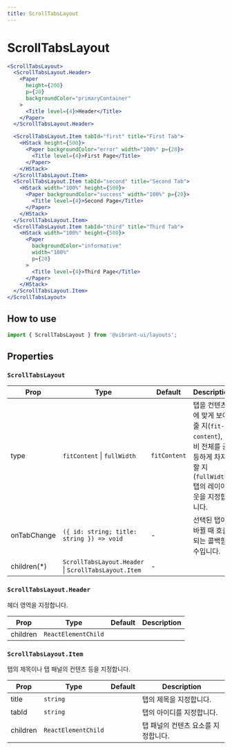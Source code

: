 ```yaml
---
title: ScrollTabsLayout
---
```


# ScrollTabsLayout

```jsx
<ScrollTabsLayout>
  <ScrollTabsLayout.Header>
    <Paper
      height={200}
      p={20}
      backgroundColor="primaryContainer"
    >
      <Title level={4}>Header</Title>
    </Paper>
  </ScrollTabsLayout.Header>

  <ScrollTabsLayout.Item tabId="first" title="First Tab">
    <HStack height={500}>
      <Paper backgroundColor="error" width="100%" p={20}>
        <Title level={4}>First Page</Title>
      </Paper>
    </HStack>
  </ScrollTabsLayout.Item>
  <ScrollTabsLayout.Item tabId="second" title="Second Tab">
    <HStack width="100%" height={500}>
      <Paper backgroundColor="success" width="100%" p={20}>
        <Title level={4}>Second Page</Title>
      </Paper>
    </HStack>
  </ScrollTabsLayout.Item>
  <ScrollTabsLayout.Item tabId="third" title="Third Tab">
    <HStack width="100%" height={500}>
      <Paper
        backgroundColor="informative"
        width="100%"
        p={20}
      >
        <Title level={4}>Third Page</Title>
      </Paper>
    </HStack>
  </ScrollTabsLayout.Item>
</ScrollTabsLayout>
```

## How to use

```jsx
import { ScrollTabsLayout } from '@vibrant-ui/layouts';
```

## Properties

### `ScrollTabsLayout`

| Prop         | Type                                                 | Default      | Description                                                                                                          |
| ------------ | ---------------------------------------------------- | ------------ | -------------------------------------------------------------------------------------------------------------------- |
| type         | `fitContent` \| `fullWidth `                         | `fitContent` | 탭을 컨텐츠에 맞게 보여줄 지(`fit-content`), 너비 전체를 균등하게 차지할 지(`fullWidth`) 탭의 레이아웃을 지정합니다. |
| onTabChange  | `({ id: string; title: string }) => void`            | -            | 선택된 탭이 바뀔 때 호출되는 콜백함수입니다.                                                                         |
| children(\*) | `ScrollTabsLayout.Header` \| `ScrollTabsLayout.Item` | -            |                                                                                                                      |

### `ScrollTabsLayout.Header`

헤더 영역을 지정합니다.

| Prop     | Type                | Default | Description |
| -------- | ------------------- | ------- | ----------- |
| children | `ReactElementChild` |         |             |

### `ScrollTabsLayout.Item`

탭의 제목이나 탭 패널의 컨텐츠 등을 지정합니다.

| Prop     | Type                | Default | Description                         |
| -------- | ------------------- | ------- | ----------------------------------- |
| title    | `string`            |         | 탭의 제목을 지정합니다.             |
| tabId    | `string`            |         | 탭의 아이디를 지정합니다.           |
| children | `ReactElementChild` |         | 탭 패널의 컨텐츠 요소를 지정합니다. |
